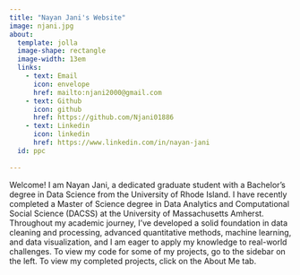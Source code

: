 ---
title: "Nayan Jani's Website"
image: njani.jpg
about: 
  template: jolla
  image-shape: rectangle
  image-width: 13em
  links: 
    - text: Email
      icon: envelope
      href: mailto:njani2000@gmail.com
    - text: Github
      icon: github
      href: https://github.com/Njani01886
    - text: Linkedin
      icon: linkedin
      href: https://www.linkedin.com/in/nayan-jani
  id: ppc
      
---
:::{#ppc}

Welcome! I am Nayan Jani, a dedicated graduate student with a Bachelor's degree in Data Science from the University of Rhode Island. I have recently completed a Master of Science degree in Data Analytics and Computational Social Science (DACSS) at the University of Massachusetts Amherst. Throughout my academic journey, I've developed a solid foundation in data cleaning and processing, advanced quantitative methods, machine learning, and data visualization, and I am eager to apply my knowledge to real-world challenges. To view my code for some of my projects, go to the sidebar on the left. To view my completed projects, click on the About Me tab.

:::

